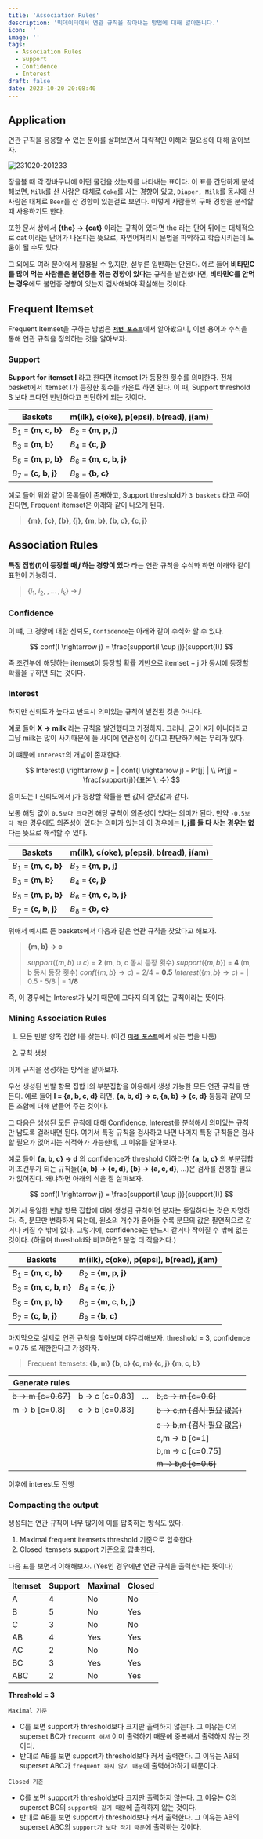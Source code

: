 ```yaml
---
title: 'Association Rules'
description: '빅데이터에서 연관 규칙을 찾아내는 방법에 대해 알아봅니다.'
icon: ''
image: ''
tags:
  - Association Rules
  - Support
  - Confidence
  - Interest
draft: false
date: 2023-10-20 20:08:40
---
```


## Application

연관 규칙을 응용할 수 있는 분야를 살펴보면서 대략적인 이해와 필요성에 대해 알아보자.

![231020-201233](/posts/mid_04/231020-201233.png)

장을볼 때 각 장바구니에 어떤 물건을 샀는지를 나타내는 표이다.
이 표를 간단하게 분석해보면, `Milk`를 산 사람은 대체로 `Coke`를 사는 경향이 있고, `Diaper, Milk`를 동시에 산 사람은 대체로 `Beer`를 산 경향이 있는걸로 보인다.
이렇게 사람들의 구매 경향을 분석할 때 사용하기도 한다.

또한 문서 상에서 **\{the\} &rarr; \{cat\}** 이라는 규칙이 있다면 the 라는 단어 뒤에는 대체적으로 cat 이라는 단어가 나온다는 뜻으로, 자연어처리시 문법을 파악하고 학습시키는데 도움이 될 수도 있다.

그 외에도 여러 분야에서 활용될 수 있지만, 섣부른 일반화는 안된다.
예로 들어 **비타민C를 많이 먹는 사람들은 불면증을 겪는 경향이 있다**는 규칙을 발견했다면, **비타민C를 안먹는 경우**에도 불면증 경향이 있는지 검사해봐야 확실해는 것이다.

## Frequent Itemset

Frequent Itemset을 구하는 방법은 [**`저번 포스트`**](https://wjlee611.github.io/blog/univ_mmds/mid_03)에서 알아봤으니, 이젠 용어과 수식을 통해 연관 규칙을 정의하는 것을 알아보자.

### Support

**Support for itemset I** 라고 한다면 itemset I가 등장한 횟수를 의미한다.
전체 basket에서 itemset I가 등장한 횟수를 카운트 하면 된다.
이 때, Support threshold S 보다 크다면 빈번하다고 판단하게 되는 것이다.

| Baskets | m(ilk), c(oke), p(epsi), b(read), j(am) |
| --- | --- |
| $B_1$ = **\{m, c, b\}** | $B_2$ = **\{m, p, j\}** |
| $B_3$ = **\{m, b\}** | $B_4$ = **\{c, j\}** |
| $B_5$ = **\{m, p, b\}** | $B_6$ = **\{m, c, b, j\}** |
| $B_7$ = **\{c, b, j\}** | $B_8$ = **\{b, c\}** |

예로 들어 위와 같이 목록들이 존재하고, Support threshold가 `3 baskets` 라고 주어진다면,
Frequent itemset은 아래와 같이 나오게 된다.

> **\{m\}, \{c\}, \{b\}, \{j\}, \{m, b\}, \{b, c\}, \{c, j\}**

## Association Rules

**특정 집합($I$)이 등장할 때 $j$ 하는 경향이 있다** 라는 연관 규칙을 수식화 하면 아래와 같이 표현이 가능하다.

> $\{i_1, \; i_2, \; ,... \; , i_k\}$ &rarr; $j$

### Confidence

이 떄, 그 경향에 대한 신뢰도, `Confidence`는 아래와 같이 수식화 할 수 있다.

$$
conf(I \rightarrow j) = \frac{support(I \cup j)}{support(I)}
$$

즉 조건부에 해당하는 itemset이 등장할 확률 기반으로 itemset + j 가 동시에 등장할 확률을 구하면 되는 것이다.

### Interest

하지만 신뢰도가 높다고 반드시 의미있는 규칙이 발견된 것은 아니다.

예로 들어 **X &rarr; milk** 라는 규칙을 발견했다고 가정하자.
그러나, 굳이 X가 아니더라고 그냥 milk는 많이 사기때문에 둘 사이에 연관성이 깊다고 판단하기에는 무리가 있다.

이 떄문에 `Interest`의 개념이 존재한다.

$$
Interest(I \rightarrow j) = | conf(I \rightarrow j) - Pr[j] | \\
Pr[j] = \frac{support(j)}{표본 \; 수}
$$

흥미도는 I 신뢰도에서 j가 등장할 확률을 뺀 값의 절댓값과 같다.

보통 해당 값이 `0.5보다 크다`면 해당 규칙이 의존성이 있다는 의미가 된다.
만약 `-0.5보다 작은` 경우에도 의존성이 있다는 의미가 있는데 이 경우에는 **I, j를 둘 다 사는 경우는 없다**는 뜻으로 해석할 수 있다.

| Baskets | m(ilk), c(oke), p(epsi), b(read), j(am) |
| --- | --- |
| $B_1$ = **\{m, c, b\}** | $B_2$ = **\{m, p, j\}** |
| $B_3$ = **\{m, b\}** | $B_4$ = **\{c, j\}** |
| $B_5$ = **\{m, p, b\}** | $B_6$ = **\{m, c, b, j\}** |
| $B_7$ = **\{c, b, j\}** | $B_8$ = **\{b, c\}** |

위애서 예시로 든 baskets에서 다음과 같은 연관 규칙을 찾았다고 해보자.

> **\{m, b\} &rarr; c**
>
> $support(\{m, b\} \cup c)$ = **2** (m, b, c 동시 등장 횟수)
> $support(\{m, b\})$ = **4** (m, b 동시 등장 횟수)
> $conf(\{m, b\} \rightarrow c)$ = 2/4 = **0.5**
> $Interest(\{m, b\} \rightarrow c)$ = | 0.5 - 5/8 | = **1/8**

즉, 이 경우에는 Interest가 낮기 때문에 그다지 의미 없는 규칙이라는 뜻이다.

### Mining Association Rules

1. 모든 빈발 항목 집합 I를 찾는다.
  (이건 [**`이전 포스트`**](https://wjlee611.github.io/blog/univ_mmds/mid_03)에서 찾는 법을 다룸)

2. 규칙 생성

이제 규칙을 생성하는 방식을 알아보자.

우선 생성된 빈발 항목 집합 I의 부분집합을 이용해서 생성 가능한 모든 연관 규칙을 만든다.
예로 들어 **I = \{a, b, c, d\}** 라면, **\{a, b, d\} &rarr; c, \{a, b\} &rarr; \{c, d\}** 등등과 같이 모든 조합에 대해 만들어 주는 것이다.

그 다음은 생성된 모든 규칙에 대해 Confidence, Interest를 분석해서 의미있는 규칙만 남도록 걸러내면 된다.
여기서 특정 규칙을 검사하고 나면 나머지 특정 규칙들은 검사할 필요가 없어지는 최적화가 가능한데, 그 이유를 알아보자.

예로 들어 **\{a, b, c\} &rarr; d** 의 confidence가 threshold 이하라면 **\{a, b, c\}** 의 부분집합이 조건부가 되는 규칙들(**\{a, b\} &rarr; \{c, d\}**, **\{b\} &rarr; \{a, c, d\}**, ...)은 검사를 진행할 필요가 없어진다.
왜냐하면 아래의 식을 잘 살펴보자.

$$
conf(I \rightarrow j) = \frac{support(I \cup j)}{support(I)}
$$

여기서 동일한 빈발 항목 집합에 대해 생성된 규칙이면 분자는 동일하다는 것은 자명하다.
즉, 분모만 변화하게 되는데, 원소의 개수가 줄어들 수록 분모의 값은 필연적으로 같거나 커질 수 밖에 없다.
그렇기에, confidence는 반드시 같거나 작아질 수 밖에 없는 것이다. (하물며 threshold와 비교하면? 분명 더 작을거다.)

| Baskets | m(ilk), c(oke), p(epsi), b(read), j(am) |
| --- | --- |
| $B_1$ = **\{m, c, b\}** | $B_2$ = **\{m, p, j\}** |
| $B_3$ = **\{m, c, b, n\}** | $B_4$ = **\{c, j\}** |
| $B_5$ = **\{m, p, b\}** | $B_6$ = **\{m, c, b, j\}** |
| $B_7$ = **\{c, b, j\}** | $B_8$ = **\{b, c\}** |

마지막으로 실제로 연관 규칙을 찾아보며 마무리해보자.
threshold = 3, confidence = 0.75 로 제한한다고 가정하자.

> Frequent itemsets: 
> **\{b, m\} \{b, c\} \{c, m\} \{c, j\} \{m, c, b\}**

| Generate rules | | | |
| --- | --- | --- | --- |
| ~~b &rarr; m [c=0.67]~~ | b &rarr; c [c=0.83] | ... | ~~b,c &rarr; m [c=0.6]~~ |
| m &rarr; b [c=0.8] | c &rarr; b [c=0.83] | | ~~b &rarr; c,m (검사 필요 없음)~~ |
| | | | ~~c &rarr; b,m (검사 필요 없음)~~ |
| | | | c,m &rarr; b [c=1] |
| | | | b,m &rarr; c [c=0.75] |
| | | | ~~m &rarr; b,c [c=0.6]~~ |
이후에 interest도 진행

### Compacting the output

생성되는 연관 규칙이 너무 많기에 이를 압축하는 방식도 있다.

1. Maximal frequent itemsets
  threshold 기준으로 압축한다.
2. Closed itemsets
  support 기준으로 압축한다.

다음 표를 보면서 이해해보자.
(Yes인 경우에만 연관 규칙을 출력한다는 뜻이다)

| Itemset | Support | Maximal | Closed |
| --- | --- | --- | --- |
| A | 4 | No | No |
| B | 5 | No | Yes |
| C | 3 | No | No |
| AB | 4 | Yes | Yes |
| AC | 2 | No | No |
| BC | 3 | Yes | Yes |
| ABC | 2 | No | Yes |
**Threshold = 3**

`Maximal 기준`
- C를 보면 support가 threshold보다 크지만 출력하지 않는다.
그 이유는 C의 superset BC가 `frequent 해서` 이미 출력하기 때문에 중복해서 출력하지 않는 것이다.
- 반대로 AB를 보면 support가 threshold보다 커서 출력한다.
그 이유는 AB의 superset ABC가 `frequent 하지 않기 때문`에 출력해야하기 때문이다.


`Closed 기준`
- C를 보면 support가 threshold보다 크지만 출력하지 않는다.
그 이유는 C의 superset BC의 `support와 같기 때문`에 출력하지 않는 것이다.
- 반대로 AB를 보면 support가 threshold보다 커서 출력한다.
그 이유는 AB의 superset ABC의 `support가 보다 작기 때문`에 출력하는 것이다.